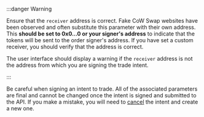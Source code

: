 :::danger Warning

Ensure that the `receiver` address is correct. Fake CoW Swap websites have been observed and often substitute this parameter with their own address. 
This **should be set to  0x0...0 or your signer's address** to indicate that the tokens will be sent to the order signer's address. 
If you have set a custom receiver, you should verify that the address is correct.

The user interface should display a warning if the `receiver` address is not the address from which you are signing the trade intent.

:::

Be careful when signing an intent to trade. 
All of the associated parameters are final and cannot be changed once the intent is signed and submitted to the API. 
If you make a mistake, you will need to [cancel](tutorials/cow-swap/cancel) the intent and create a new one.
